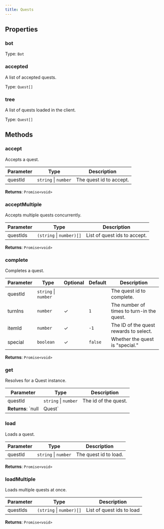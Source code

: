 ```yaml
---
title: Quests
---
```



## Properties
### bot




Type: `Bot`


### accepted <Badge text="Getter" size="small" />	


A list of accepted quests.


Type: `Quest[]`


### tree <Badge text="Getter" size="small" />	


A list of quests loaded in the client.


Type: `Quest[]`


## Methods

### accept

Accepts a quest.

| Parameter | Type | Description |
|-----------|------|-------------|
| questId | `string` \| `number` | The quest id to accept. |
**Returns**: `Promise<void>`

### acceptMultiple

Accepts multiple quests concurrently.

| Parameter | Type | Description |
|-----------|------|-------------|
| questIds | `(string` \| `number)[]` | List of quest ids to accept. |
**Returns**: `Promise<void>`

### complete

Completes a quest.

| Parameter | Type | Optional | Default | Description |
|-----------|------|----------|---------|-------------|
| questId | `string` \| `number` |  |  | The quest id to complete. |
| turnIns | `number` | ✓ | `1` | The number of times to turn-in the quest. |
| itemId | `number` | ✓ | `-1` | The ID of the quest rewards to select. |
| special | `boolean` | ✓ | `false` | Whether the quest is "special." |
**Returns**: `Promise<void>`

### get

Resolves for a Quest instance.

| Parameter | Type | Description |
|-----------|------|-------------|
| questId | `string` \| `number` | The id of the quest. |
**Returns**: `null | Quest`

### load

Loads a quest.

| Parameter | Type | Description |
|-----------|------|-------------|
| questId | `string` \| `number` | The quest id to load. |
**Returns**: `Promise<void>`

### loadMultiple

Loads multiple quests at once.

| Parameter | Type | Description |
|-----------|------|-------------|
| questIds | `(string` \| `number)[]` | List of quest ids to load |
**Returns**: `Promise<void>`
